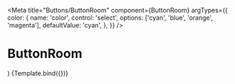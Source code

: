
<Meta
  title="Buttons/ButtonRoom"
  component={ButtonRoom}
  argTypes={{
    color: {
      name: 'color',
      control: 'select',
      options: ['cyan', 'blue', 'orange', 'magenta'],
      defaultValue: 'cyan',
    },
  }}
/>

# ButtonRoom

  <div className="flex p-2 space-x-4">
    <ButtonRoom {...args} color="cyan">
      <Icon.IconSofa className="fill-white" />
    </ButtonRoom>
    <ButtonRoom {...args} color="blue">
      <Icon.IconPot className="fill-white" />
    </ButtonRoom>
    <ButtonRoom {...args} color="orange">
      <Icon.IconBulb className="fill-white" />
    </ButtonRoom>
    <ButtonRoom {...args} color="magenta">
      <Icon.IconBathtub className="fill-white" />
    </ButtonRoom>
    <ButtonRoom {...args}>
      <Icon.IconCog className="fill-white" />
    </ButtonRoom>
  </div>
)

<Canvas>
  <Story
    name="Default"
    args={{
      pressed: false,
      disabled: false,
      className: '',
    }}
  >
    {Template.bind({})}
  </Story>
</Canvas>

<ArgsTable story="Default" />

